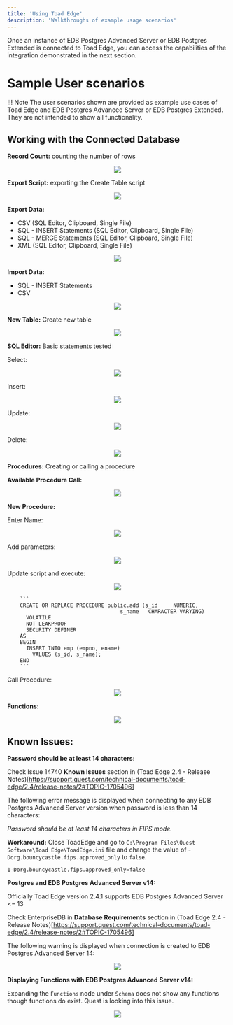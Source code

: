```yaml
---
title: 'Using Toad Edge'
description: 'Walkthroughs of example usage scenarios'
---
```


Once an instance of EDB Postgres Advanced Server or EDB Postgres Extended is connected to Toad Edge, you can access the capabilities of the integration demonstrated in the next section.

# Sample User scenarios

!!! Note
    The user scenarios shown are provided as example use cases of Toad Edge and EDB Postgres Advanced Server or EDB Postgres Extended.  They are not
 intended to show all functionality.



## Working with the Connected Database

 **Record Count:** counting the number of rows
<p align="center">
<img src="Images/RecordCount.png">
</p>

**Export Script:** exporting the Create Table script
<p align="center">
<img src="Images/ExportScript.png">
</p>

**Export Data:**
- CSV (SQL Editor, Clipboard, Single File)
- SQL - INSERT Statements (SQL Editor, Clipboard, Single File)
- SQL - MERGE Statements (SQL Editor, Clipboard, Single File)
- XML (SQL Editor, Clipboard, Single File)

<p align="center">
<img src="Images/ExportData.png">
</p>


**Import Data:** 
- SQL - INSERT Statements
- CSV

<p align="center">
<img src="Images/ImportData.png">
</p>    
    

**New Table:** Create new table

<p align="center">
<img src="Images/NewTable.png">
</p>


**SQL Editor:** Basic statements tested

Select: 

<p align="center">
<img src="Images/Select.png">
</p>

Insert: 

<p align="center">
<img src="Images/Insert.png">
</p>

Update: 

<p align="center">
<img src="Images/Update.png">
</p>

Delete: 

<p align="center">
<img src="Images/Delete.png">
</p>
    



**Procedures:** Creating or calling a procedure



**Available Procedure Call:**

<p align="center">
<img src="Images/AvailableProcedureCall.png">
</p>

**New Procedure:**

Enter Name:

<p align="center">
<img src="Images/EnterName.png">
</p>

Add parameters:

<p align="center">
<img src="Images/AddParameters.png">
</p>

Update script and execute:

<p align="center">
<img src="Images/UpdateScriptAndExecute.png">
</p>

        ```
        CREATE OR REPLACE PROCEDURE public.add (s_id     NUMERIC,
                                        s_name   CHARACTER VARYING)
          VOLATILE
          NOT LEAKPROOF
          SECURITY DEFINER
        AS
        BEGIN
          INSERT INTO emp (empno, ename)
            VALUES (s_id, s_name);
        END
        ```


Call Procedure: 
<p align="center">
<img src="Images/CallProcedure.png">
</p>


**Functions:**
<p align="center">
<img src="Images/Functions.png">
</p>



## Known Issues: 

**Password should be at least 14 characters:**

Check Issue 14740 **Known Issues** section in (Toad Edge 2.4 - Release Notes)[https://support.quest.com/technical-documents/toad-edge/2.4/release-notes/2#TOPIC-1705496]

The following error message is displayed when connecting to any EDB Postgres Advanced Server version when password is less than 14 characters: 

*Password should be at least 14 characters in FIPS mode.*

**Workaround:** Close ToadEdge and go to `C:\Program Files\Quest Software\Toad Edge\ToadEdge.ini` file and change the value of -`Dorg.bouncycastle.fips.approved_only` to `false`.

`1-Dorg.bouncycastle.fips.approved_only=false`


**Postgres and EDB Postgres Advanced Server v14:**

Officially Toad Edge version 2.4.1 supports EDB Postgres Advanced Server <= 13

Check EnterpriseDB in **Database Requirements** section in (Toad Edge 2.4 - Release Notes)[https://support.quest.com/technical-documents/toad-edge/2.4/release-notes/2#TOPIC-1705496]

The following warning is displayed when connection is created to EDB Postgres Advanced Server 14:

<p align="center">
<img src="Images/EPASWarning.png">
</p>


**Displaying Functions with EDB Postgres Advanced Server v14:**

Expanding the `Functions` node under `Schema` does not show any functions though functions do exist.  Quest is looking into this issue.

<p align="center">
<img src="Images/DisplayingFunctions.png">
</p>
